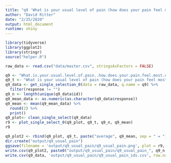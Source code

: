 ```yaml
---
title: "q9 'What is your usual level of pain (how does your pain feel most of the time?'"
author: "David Ritter"
date: "2/25/2020"
output: html_document
runtime: shiny
---
```


```r
library(tidyverse)
library(ggplot2)
library(stringr)
source("helper.R")
```

```r
raw_data <- read.csv("data/master.csv", stringsAsFactors = FALSE)
```

```r
q9 <- "What.is.your.usual.level.of.pain..how.does.your.pain.feel.most.of.the.time.."
q9_t <- "What is your usual level of pain (how does your pain feel most of the time?"
q9_data <- get_single_selection_0(data = raw_data, q.name = q9) %>%
  filter(response != "")
q9_n <- length(unique(q9_data$id))
q9_mean_data <- as.numeric(as.character(q9_data$response))
q9_mean <- mean(q9_mean_data) %>%
  round(2) %>%
  print()
q9_plot<- clean_single_select(q9_data)
r9 <- plot_single_select_0(q9_plot, q9_t, q9_n, q9_mean)
r9
```

```r
q9_plot2 <- rbind(q9_plot, q9_t, paste("average", q9_mean, sep = " = "))
dir.create("output/q9_usual_pain")
ggsave(filename = 'output/q9_usual_pain/q9_usual_pain.png', plot = r9, device = 'png')
write.csv(q9_plot2, paste0("output/q9_usual_pain/q9_usual_pain_", q9_n,".csv"), row.names=F)
write.csv(q9_data, 'output/q9_usual_pain/q9_usual_pain_ids.csv', row.names = FALSE)
```
